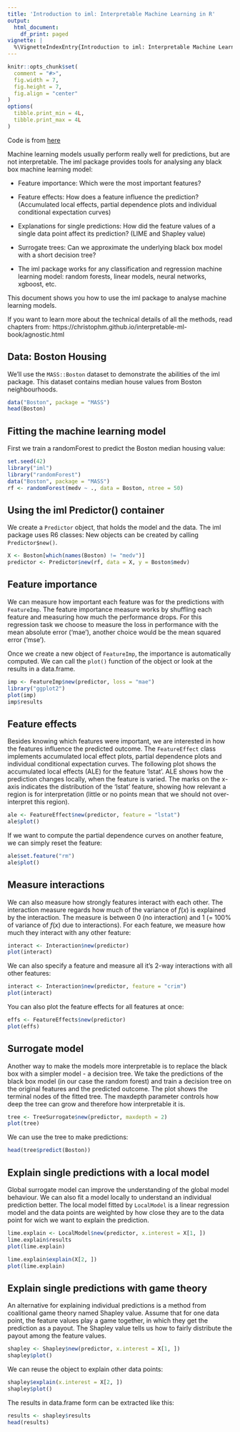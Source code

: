 ```yaml
---
title: 'Introduction to iml: Interpretable Machine Learning in R'
output:
  html_document:
    df_print: paged
vignette: |
  %\VignetteIndexEntry{Introduction to iml: Interpretable Machine Learning in R} %\VignetteEngine{knitr::rmarkdown} \usepackage[utf8]{inputenc}
---
```


```r
knitr::opts_chunk$set(
  comment = "#>",
  fig.width = 7,
  fig.height = 7,
  fig.align = "center"
)
options(
  tibble.print_min = 4L,
  tibble.print_max = 4L
)
```

Code is from [here](https://github.com/christophM/iml/blob/master/vignettes/intro.Rmd#partial-dependence)

Machine learning models usually perform really well for predictions, but are not interpretable.
The iml package provides tools for analysing any black box machine learning model:

* Feature importance: Which were the most important features?

* Feature effects: How does a feature influence the prediction? (Accumulated local effects, partial dependence plots and individual conditional expectation curves)

* Explanations for single predictions: How did the feature values of a single data point affect its prediction?  (LIME and Shapley value)

* Surrogate trees: Can we approximate the underlying black box model with a short decision tree?

* The iml package works for any classification and regression machine learning model: random forests, linear models, neural networks, xgboost, etc.

This document shows you how to use the iml package to analyse machine learning models. 

If you want to learn more about the technical details of all the methods, read chapters from: https://christophm.github.io/interpretable-ml-book/agnostic.html

## Data: Boston Housing

We'll use the `MASS::Boston` dataset to demonstrate the abilities of the iml package. This dataset contains median house values from Boston neighbourhoods. 

```r
data("Boston", package = "MASS")
head(Boston)
```

## Fitting the machine learning model

First we train a randomForest to predict the Boston median housing value:

```r
set.seed(42)
library("iml")
library("randomForest")
data("Boston", package = "MASS")
rf <- randomForest(medv ~ ., data = Boston, ntree = 50)
```

## Using the iml Predictor() container

We create a `Predictor` object, that holds the model and the data. The iml package uses R6 classes: New objects can be created by calling `Predictor$new()`.

```r
X <- Boston[which(names(Boston) != "medv")]
predictor <- Predictor$new(rf, data = X, y = Boston$medv)
```

## Feature importance

We can measure how important each feature was for the predictions with `FeatureImp`. The feature importance measure works by shuffling each feature and measuring how much the performance drops. For this regression task we choose to measure the loss in performance with the mean absolute error ('mae'), another choice would be the  mean squared error ('mse').

Once we create a new object of `FeatureImp`, the importance is automatically computed. 
We can call the `plot()` function of the object or look at the results in a data.frame.

```r
imp <- FeatureImp$new(predictor, loss = "mae")
library("ggplot2")
plot(imp)
imp$results
```

## Feature effects

Besides knowing which features were important, we are interested in how the features influence the predicted outcome. 
The `FeatureEffect` class implements accumulated local effect plots, partial dependence plots and individual conditional expectation curves. 
The following plot shows the accumulated local effects (ALE) for the feature 'lstat'.
ALE shows how the prediction changes locally, when the feature is varied.
The marks on the x-axis indicates the distribution of the 'lstat' feature, showing how relevant a region is for interpretation (little or no points mean that we should not over-interpret this region).

```r
ale <- FeatureEffect$new(predictor, feature = "lstat")
ale$plot()
```

If we want to compute the partial dependence curves on another feature, we can simply reset the feature:

```r
ale$set.feature("rm")
ale$plot()
```

## Measure interactions

We can also measure how strongly features interact with each other.
The interaction measure regards how much of the variance of $f(x)$ is explained by the interaction.
The measure is between 0 (no interaction) and 1 (= 100% of variance of $f(x)$ due to interactions).
For each feature, we measure how much they interact with any other feature:

```r
interact <- Interaction$new(predictor)
plot(interact)
```

We can also specify a feature and measure all it's 2-way interactions with all other features:

```r
interact <- Interaction$new(predictor, feature = "crim")
plot(interact)
```

You can also plot the feature effects for all features at once:

```r
effs <- FeatureEffects$new(predictor)
plot(effs)
```



## Surrogate model
Another way to make the models more interpretable is to replace the black box with a simpler model - a decision tree.
We take the predictions of the black box model (in our case the random forest) and train a decision tree on the original features and the predicted outcome. 
The plot shows the terminal nodes of the fitted tree.
The maxdepth parameter controls how deep the tree can grow and therefore how interpretable it is.

```r
tree <- TreeSurrogate$new(predictor, maxdepth = 2)
plot(tree)
```

We can use the tree to make predictions:

```r
head(tree$predict(Boston))
```

## Explain single predictions with a local model

Global surrogate model can improve the understanding of the global model behaviour. 
We can also fit a model locally to understand an individual prediction better.
The local model fitted by `LocalModel` is a linear regression model and the data points are weighted by how close they are to the data point for wich we want to explain the prediction.

```r
lime.explain <- LocalModel$new(predictor, x.interest = X[1, ])
lime.explain$results
plot(lime.explain)
```

```r
lime.explain$explain(X[2, ])
plot(lime.explain)
```

## Explain single predictions with game theory

An alternative for explaining individual predictions is a method from coalitional game theory named Shapley value.
Assume that for one data point, the feature values play a game together, in which they get the prediction as a payout.
The Shapley value tells us how to fairly distribute the payout among the feature values.

```r
shapley <- Shapley$new(predictor, x.interest = X[1, ])
shapley$plot()
```

We can reuse the object to explain other data points:

```r
shapley$explain(x.interest = X[2, ])
shapley$plot()
```

The results in data.frame form can be extracted like this:

```r
results <- shapley$results
head(results)
```
